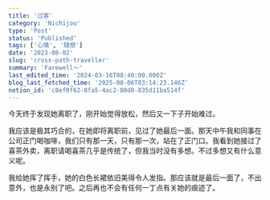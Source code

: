 ```yaml
---
title: '过客'
category: 'Nichijou'
type: 'Post'
status: 'Published'
tags: ['心情', '随想']
date: '2023-08-02'
slug: 'cross-path-traveller'
summary: 'Farewell～'
last_edited_time: '2024-03-16T08:40:00.000Z'
blog_last_fetched_time: '2025-08-06T03:14:23.146Z'
notion_id: 'c8ef0f62-8fa5-4ac2-80d8-835d11ba514f'
---
```


今天终于发现她离职了，刚开始觉得放松，然后又一下子开始难过。

我应该是极其巧合的，在她即将离职前，见过了她最后一面。那天中午我和同事在公司正门喝咖啡，我们只有那一天，只有那一次，站在了正门口。我看到她接过了喜茶外卖，离职请喝喜茶几乎是传统了，但我当时没有多想。不过多想又有什么意义呢。

我给她挥了挥手，她的白色长裙依旧美得令人发指。那应该就是最后一面了，不出意外，也是永别了吧。之后再也不会有任何一丁点有关她的痕迹了。
